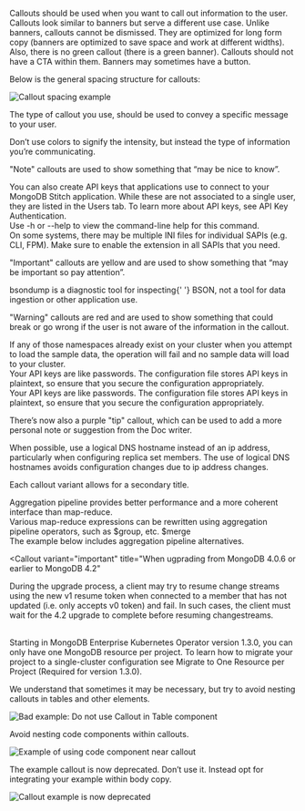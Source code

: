 
Callouts should be used when you want to call out information to the user. Callouts look similar to banners but serve a different use case. Unlike banners, callouts cannot be dismissed. They are optimized for long form copy (banners are optimized to save space and work at different widths). Also, there is no green callout (there is a green banner). Callouts should not have a CTA within them. Banners may sometimes have a button.

Below is the general spacing structure for callouts:

<img
  src="/images/callout-header.png"
  alt="Callout spacing example"
  layout="responsive"
  width={700}
  height={260}
/>

The type of callout you use, should be used to convey a specific message to your user.

Don’t use colors to signify the intensity, but instead the type of information you’re communicating.

"Note" callouts are used to show something that “may be nice to know”.

<Callout variant="note">
  You can also create API keys that applications use to connect to your MongoDB
  Stitch application. While these are not associated to a single user, they are
  listed in the Users tab. To learn more about API keys, see API Key
  Authentication.
</Callout>

<br />

<Callout variant="note">
  Use <InlineCode>-h</InlineCode> or <InlineCode>--help</InlineCode> to view the
  command-line help for this command.
</Callout>

<br />

<Callout variant="note">
  On some systems, there may be multiple INI files for individual SAPIs (e.g.
  CLI, FPM). Make sure to enable the extension in all SAPIs that you need.
</Callout>

<br />

"Important" callouts are yellow and are used to show something that “may be important so pay attention”.

<Callout variant="important">
  <InlineCode>bsondump</InlineCode> is a diagnostic tool for inspecting{' '}
  <InlineCode>BSON</InlineCode>, not a tool for data ingestion or other
  application use.
</Callout>

<br />

"Warning" callouts are red and are used to show something that could break or go wrong if the user is not aware of the information in the callout.

<Callout variant="warning">
  If any of those namespaces already exist on your cluster when you attempt to
  load the sample data, the operation will fail and no sample data will load to
  your cluster.
</Callout>

<br />

<div
  className={css`
    display: flex;
  `}
>
  <div className={css`display: flex; flex-direction: column; align-items: center`}>
    <Callout
    variant="important"
      className={css`
        margin-right: 10px;
      `}
    >
      Your API keys are like passwords. The configuration file stores <InlineDefinition definition="Application Programming Interface">API</InlineDefinition> keys in plaintext, so ensure that you secure the configuration appropriately.
    </Callout>
    <CheckmarkWithCircleIcon size="xlarge" fill={uiColors.green.base} className={css`margin-top: 10px`}/>
  </div>

  <div className={css`display: flex; flex-direction: column; align-items: center`}>
    <Callout
    variant="important"
      className={css`
        margin-left: 10px;
      `}
    >
      Your API keys are like passwords. The configuration file stores <span className={css`cursor: help; text-decoration: underline;`}>API</span> keys in plaintext, so ensure that you secure the configuration appropriately.
    </Callout>
    <XWithCircleIcon size="xlarge" fill={uiColors.red.base} className={css`margin-top: 10px`}/>

  </div>
</div>

There’s now also a purple "tip" callout, which can be used to add a more personal note or suggestion from the Doc writer.

<Callout variant="tip">
  When possible, use a logical DNS hostname instead of an ip address,
  particularly when configuring replica set members. The use of logical DNS
  hostnames avoids configuration changes due to ip address changes.
</Callout>

<br />

Each callout variant allows for a secondary title.

<Callout variant="note" title="Aggregation pipeline as alternative">
  <div
    className={css`
      margin-bottom: 16px;
    `}
  >
    Aggregation pipeline provides better performance and a more coherent
    interface than map-reduce.
  </div>
  <div
    className={css`
      margin-bottom: 16px;
    `}
  >
    Various map-reduce expressions can be rewritten using aggregation pipeline
    operators, such as <InlineCode>$group</InlineCode>, etc.
    <InlineCode>$merge</InlineCode>
  </div>
  The example below includes aggregation pipeline alternatives.
</Callout>

<br />

<Callout
  variant="important"
  title="When ugprading from MongoDB 4.0.6 or earlier to MongoDB 4.2"
>
  During the upgrade process, a client may try to resume change streams using
  the new <InlineCode>v1</InlineCode> resume token when connected to a member
  that has not updated (i.e. only accepts <InlineCode>v0</InlineCode> token) and
  fail. In such cases, the client must wait for the 4.2 upgrade to complete
  before resuming changestreams.
</Callout>

<br />

<Callout variant="warning" title="Upgrading to version 1.3.0 and newer">
  Starting in MongoDB Enterprise Kubernetes Operator version 1.3.0, you can only
  have one MongoDB resource per project. To learn how to migrate your project to
  a single-cluster configuration see Migrate to One Resource per Project
  (Required for version 1.3.0).
</Callout>

We understand that sometimes it may be necessary, but try to avoid nesting callouts in tables and other elements.

<img
  src="/images/callout-table-example.png"
  alt="Bad example: Do not use Callout in Table component"
  layout="responsive"
  width={700}
  height={365}
/>

Avoid nesting code components within callouts.

<img
  src="/images/callout-code-example.png"
  alt="Example of using code component near callout"
  layout="responsive"
  width={700}
  height={380}
/>

The example callout is now deprecated. Don’t use it. Instead opt for integrating your example within body copy.

<img
  src="/images/callout-example-example.png"
  alt="Callout example is now deprecated"
  layout="responsive"
  width={700}
  height={250}
/>
